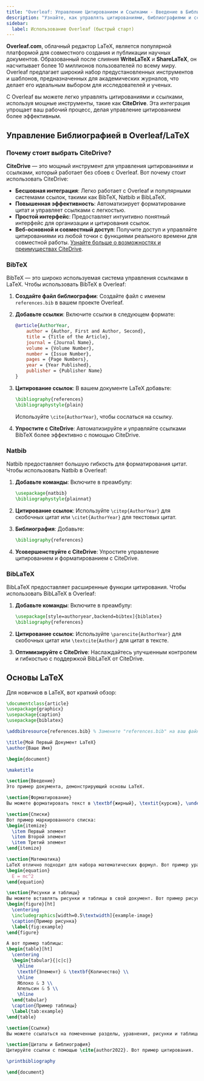 ```yaml
---
title: "Overleaf: Управление Цитированием и Ссылками - Введение в Библиографии LaTeX"
description: "Узнайте, как управлять цитированиями, библиографиями и ссылками в Overleaf с использованием BibTeX, Natbib и BibLaTeX. Кроме того, упростите рабочий процесс с помощью CiteDrive."
sidebar:
  label: Использование Overleaf (быстрый старт)
---
```



**Overleaf.com**, облачный редактор LaTeX, является популярной платформой для совместного создания и публикации научных документов. Образованный после слияния **WriteLaTeX** и **ShareLaTeX**, он насчитывает более 10 миллионов пользователей по всему миру. Overleaf предлагает широкий набор предустановленных инструментов и шаблонов, предназначенных для академических журналов, что делает его идеальным выбором для исследователей и ученых.

С Overleaf вы можете легко управлять цитированиями и ссылками, используя мощные инструменты, такие как **CiteDrive**. Эта интеграция упрощает ваш рабочий процесс, делая управление цитированием более эффективным.

<CiteDrive />

## Управление Библиографией в Overleaf/LaTeX

### Почему стоит выбрать CiteDrive?

**CiteDrive** — это мощный инструмент для управления цитированиями и ссылками, который работает без сбоев с Overleaf. Вот почему стоит использовать CiteDrive:

- **Бесшовная интеграция**: Легко работает с Overleaf и популярными системами ссылок, такими как BibTeX, Natbib и BibLaTeX.
- **Повышенная эффективность**: Автоматизирует форматирование цитат и управляет ссылками с легкостью.
- **Простой интерфейс**: Предоставляет интуитивно понятный интерфейс для организации и цитирования ссылок.
- **Веб-основной и совместный доступ**: Получите доступ и управляйте цитированиями из любой точки с функциями реального времени для совместной работы.
[Узнайте больше о возможностях и преимуществах CiteDrive](https://www.citedrive.com).

### BibTeX

BibTeX — это широко используемая система управления ссылками в LaTeX. Чтобы использовать BibTeX в Overleaf:

1. **Создайте файл библиографии**: Создайте файл с именем `references.bib` в вашем проекте Overleaf.
2. **Добавьте ссылки**: Включите ссылки в следующем формате:

   ```bibtex
   @article{AuthorYear,
       author = {Author, First and Author, Second},
       title = {Title of the Article},
       journal = {Journal Name},
       volume = {Volume Number},
       number = {Issue Number},
       pages = {Page Numbers},
       year = {Year Published},
       publisher = {Publisher Name}
   }
   ```

3. **Цитирование ссылок**: В вашем документе LaTeX добавьте:

   ```latex
   \bibliography{references}
   \bibliographystyle{plain}
   ```

   Используйте `\cite{AuthorYear}`, чтобы сослаться на ссылку.

4. **Упростите с CiteDrive**: Автоматизируйте и управляйте ссылками BibTeX более эффективно с помощью CiteDrive.

### Natbib

Natbib предоставляет большую гибкость для форматирования цитат. Чтобы использовать Natbib в Overleaf:

1. **Добавьте команды**: Включите в преамбулу:

   ```latex
   \usepackage{natbib}
   \bibliographystyle{plainnat}
   ```

2. **Цитирование ссылок**: Используйте `\citep{AuthorYear}` для скобочных цитат или `\citet{AuthorYear}` для текстовых цитат.

3. **Библиография**: Добавьте:

   ```latex
   \bibliography{references}
   ```

4. **Усовершенствуйте с CiteDrive**: Упростите управление цитированием и форматированием с CiteDrive.

### BibLaTeX

BibLaTeX предоставляет расширенные функции цитирования. Чтобы использовать BibLaTeX в Overleaf:

1. **Добавьте команды**: Включите в преамбулу:

   ```latex
   \usepackage[style=authoryear,backend=bibtex]{biblatex}
   \bibliography{references}
   ```

2. **Цитирование ссылок**: Используйте `\parencite{AuthorYear}` для скобочных цитат или `\textcite{Author}` для цитат в тексте.

3. **Оптимизируйте с CiteDrive**: Наслаждайтесь улучшенным контролем и гибкостью с поддержкой BibLaTeX от CiteDrive.

## Основы LaTeX

Для новичков в LaTeX, вот краткий обзор:

```latex
\documentclass{article}
\usepackage{graphicx}
\usepackage{caption}
\usepackage{biblatex}

\addbibresource{references.bib} % Замените "references.bib" на ваш файл библиографии

\title{Мой Первый Документ LaTeX}
\author{Ваше Имя}

\begin{document}

\maketitle

\section{Введение}
Это пример документа, демонстрирующий основы LaTeX.

\section{Форматирование}
Вы можете форматировать текст в \textbf{жирный}, \textit{курсив}, \underline{подчеркнутый} или \texttt{моноширинный} шрифт.

\section{Списки}
Вот пример маркированного списка:
\begin{itemize}
  \item Первый элемент
  \item Второй элемент
  \item Третий элемент
\end{itemize}

\section{Математика}
LaTeX отлично подходит для набора математических формул. Вот пример уравнения:
\begin{equation}
  E = mc^2
\end{equation}

\section{Рисунки и таблицы}
Вы можете вставлять рисунки и таблицы в свой документ. Вот пример рисунка:
\begin{figure}[ht]
  \centering
  \includegraphics[width=0.5\textwidth]{example-image}
  \caption{Пример рисунка}
  \label{fig:example}
\end{figure}

А вот пример таблицы:
\begin{table}[ht]
  \centering
  \begin{tabular}{|c|c|}
    \hline
    \textbf{Элемент} & \textbf{Количество} \\
    \hline
    Яблоко & 3 \\
    Апельсин & 5 \\
    \hline
  \end{tabular}
  \caption{Пример таблицы}
  \label{tab:example}
\end{table}

\section{Ссылки}
Вы можете ссылаться на помеченные разделы, уравнения, рисунки и таблицы. Например, смотрите рисунок~\ref{fig:example} и таблицу~\ref{tab:example}.

\section{Цитаты и Библиография}
Цитируйте ссылки с помощью \cite{author2022}. Вот пример цитирования.

\printbibliography

\end{document}
```
